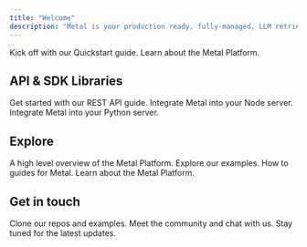 ```yaml
---
title: "Welcome"
description: "Metal is your production ready, fully-managed, LLM retrieval engine."
---
```


<CardGroup>
  <Card title="Quickstart" icon="play" href="get-started-intro">
    Kick off with our Quickstart guide.
  </Card>
  <Card
    title="How Metal works"
    icon="rectangles-mixed"
    href="/learn-introduction"
  >
    Learn about the Metal Platform.
  </Card>
</CardGroup>

## API & SDK Libraries

<Card title="API Endpoints" icon="globe" href="/rest-api">
  Get started with our REST API guide.
</Card>

<CardGroup>
  <Card title="Node.js SDK" icon="js" href="/api-reference/node">
    Integrate Metal into your Node server.
  </Card>
  <Card title="Python SDK" icon="python" href="/api-reference/python">
    Integrate Metal into your Python server.
  </Card>
</CardGroup>

## Explore

<CardGroup>
  <Card title="Overview" icon="rectangles-mixed" href="/learn-introduction">
    A high level overview of the Metal Platform.
  </Card>
  <Card title="Examples" icon="code" href="examples/overview">
    Explore our examples.
  </Card>
  <Card title="Guides" icon="bars-staggered" href="/guides">
    How to guides for Metal.
  </Card>
  <Card title="Platform" icon="sitemap" href="/platform">
    Learn about the Metal Platform.
  </Card>
</CardGroup>

## Get in touch

<CardGroup cols={3}>
  <Card
    title="Star us on GitHub"
    icon="star"
    href="https://github.com/getmetal/Metal"
  >
    Clone our repos and examples.
  </Card>
  <Card
    title="Join our Discord"
    icon="discord"
    href="https://discord.com/channels/1071958892134793306/1071958892617146401"
  >
    Meet the community and chat with us.
  </Card>
  <Card
    title="Follow us on X"
    icon="twitter"
    href="https://twitter.com/Metal_io"
  >
    Stay tuned for the latest updates.
  </Card>
</CardGroup>
